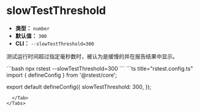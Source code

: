 # slowTestThreshold

- **类型：** `number`
- **默认值：** `300`
- **CLI：** `--slowTestThreshold=300`

测试运行时间超过指定毫秒数时，被认为是缓慢的并在报告结果中显示。


<Tabs defaultValue='rstest.config.ts'>
  <Tab label="CLI">
  ```bash
  npx rstest --slowTestThreshold=300
  ```
  </Tab>
  <Tab label="rstest.config.ts">
```ts title="rstest.config.ts"
import { defineConfig } from '@rstest/core';

export default defineConfig({
  slowTestThreshold: 300,
});
```
  </Tab>
</Tabs>

